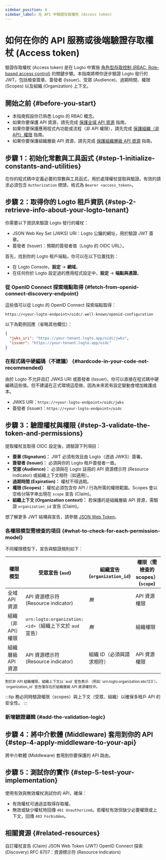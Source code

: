 ```yaml
---
sidebar_position: 6
sidebar_label: 在 API 中驗證存取權杖 (Access token)
---
```




# 如何在你的 API 服務或後端驗證存取權杖 (Access token)

驗證存取權杖 (Access token) 是在 Logto 中實施 [角色型存取控制 (RBAC, Role-based access control)](/authorization/role-based-access-control) 的關鍵步驟。本指南將帶你逐步驗證 Logto 發行的 JWT，包括檢查簽章、簽發者 (Issuer)、受眾 (Audience)、過期時間、權限 (Scopes) 以及組織 (Organization) 上下文。

## 開始之前 \{#before-you-start}

- 本指南假設你已熟悉 Logto 的 RBAC 概念。
- 如果你要保護 API 資源，請先完成 [保護全域 API 資源](/authorization/global-api-resources) 指南。
- 如果你要保護應用程式內功能或流程（非 API 權限），請先完成 [保護組織（非 API）權限](/authorization/organization-permissions) 指南。
- 如果你要保護組織層級 API 資源，請先完成 [保護組織層級 API 資源](/authorization/organization-level-api-resources) 指南。

## 步驟 1：初始化常數與工具函式 \{#step-1-initialize-constants-and-utilities}

在你的程式碼中定義必要的常數與工具函式，用於處理權杖提取與驗證。有效的請求必須包含 `Authorization` 標頭，格式為 `Bearer <access_token>`。

<Tabs groupId="api-language">
  <TabItem value="node" label="Node.js">
    <NodeInit />
  </TabItem>
  <TabItem value="python" label="Python">
    <PythonInit />
  </TabItem>
  <TabItem value="go" label="Go">
    <GoInit />
  </TabItem>
  <TabItem value="java" label="Java">
    <JavaInit />
  </TabItem>
  <TabItem value="dotnet" label=".NET">
    <DotNetInit />
  </TabItem>
  <TabItem value="php" label="PHP">
    <PhpInit />
  </TabItem>
  <TabItem value="ruby" label="Ruby">
    <RubyInit />
  </TabItem>
  <TabItem value="rust" label="Rust">
    <RustInit />
  </TabItem>
</Tabs>

## 步驟 2：取得你的 Logto 租戶資訊 \{#step-2-retrieve-info-about-your-logto-tenant}

你需要以下資訊來驗證 Logto 發行的權杖：

- JSON Web Key Set (JWKS) URI：Logto 公鑰的網址，用於驗證 JWT 簽章。
- 簽發者 (Issuer)：預期的簽發者值（Logto 的 OIDC URL）。

首先，找到你的 Logto 租戶端點。你可以在以下位置找到：

- 在 Logto Console，**設定** → **網域**。
- 在任何你於 Logto 設定過的應用程式設定中，**設定** → **端點與憑證**。

### 從 OpenID Connect 探索端點取得 \{#fetch-from-openid-connect-discovery-endpoint}

這些值可以從 Logto 的 OpenID Connect 探索端點取得：

```
https://<your-logto-endpoint>/oidc/.well-known/openid-configuration
```

以下為範例回應（省略其他欄位）：

```json
{
  "jwks_uri": "https://your-tenant.logto.app/oidc/jwks",
  "issuer": "https://your-tenant.logto.app/oidc"
}
```

### 在程式碼中硬編碼（不建議） \{#hardcode-in-your-code-not-recommended}

由於 Logto 不允許自訂 JWKS URI 或簽發者 (Issuer)，你可以直接在程式碼中硬編碼這些值。但不建議在正式環境這麼做，因為未來若有設定變動會增加維護成本。

- JWKS URI：`https://<your-logto-endpoint>/oidc/jwks`
- 簽發者 (Issuer)：`https://<your-logto-endpoint>/oidc`

## 步驟 3：驗證權杖與權限 \{#step-3-validate-the-token-and-permissions}

提取權杖並取得 OIDC 設定後，請驗證下列項目：

- **簽章 (Signature)：** JWT 必須有效且由 Logto（透過 JWKS）簽署。
- **簽發者 (Issuer)：** 必須與你的 Logto 租戶簽發者一致。
- **受眾 (Audience)：** 必須與在 Logto 註冊的 API 資源標示符 (Resource indicator) 或組織上下文相符（如適用）。
- **過期時間 (Expiration)：** 權杖不得過期。
- **權限 (Scopes)：** 權杖必須包含你 API / 行為所需的權限範圍。Scopes 會以空格分隔字串出現在 `scope` 宣告 (Claim)。
- **組織上下文 (Organization context)：** 若保護的是組織層級 API 資源，需驗證 `organization_id` 宣告 (Claim)。

想了解更多 JWT 結構與宣告，請參閱 [JSON Web Token](https://auth.wiki/jwt)。

### 各權限模型需檢查的項目 \{#what-to-check-for-each-permission-model}

不同權限模型下，宣告與驗證規則如下：

| 權限模型           | 受眾宣告 (`aud`)                                         | 組織宣告 (`organization_id`) | 權限（需檢查的 scopes） (`scope`) |
| ------------------ | -------------------------------------------------------- | ---------------------------- | --------------------------------- |
| 全域 API 資源      | API 資源標示符 (Resource indicator)                      | _無_                         | API 資源權限                      |
| 組織（非 API）權限 | `urn:logto:organization:<id>`（組織上下文於 `aud` 宣告） | _無_                         | 組織權限                          |
| 組織層級 API 資源  | API 資源標示符 (Resource indicator)                      | 組織 ID（必須與請求相符）    | API 資源權限                      |

<small>
  對於非 API 組織權限，組織上下文以 `aud` 宣告表示 （例如
  `urn:logto:organization:abc123`）。`organization_id` 宣告僅存在於組織層級 API 資源權杖中。
</small>

:::tip
務必同時驗證權限（scopes）與上下文（受眾、組織）以確保多租戶 API 的安全性。
:::

### 新增驗證邏輯 \{#add-the-validation-logic}

<Tabs groupId="api-language">
  <TabItem value="node" label="Node.js">
    <NodeAddValidationLogic />
  </TabItem>
  <TabItem value="python" label="Python">
    <PythonAddValidationLogic />
  </TabItem>
  <TabItem value="go" label="Go">
    <GoAddValidationLogic />
  </TabItem>
  <TabItem value="java" label="Java">
    <JavaAddValidationLogic />
  </TabItem>
  <TabItem value="dotnet" label=".NET">
    <DotNetAddValidationLogic />
  </TabItem>
  <TabItem value="php" label="PHP">
    <PhpAddValidationLogic />
  </TabItem>
  <TabItem value="ruby" label="Ruby">
    <RubyAddValidationLogic />
  </TabItem>
  <TabItem value="rust" label="Rust">
    <RustAddValidationLogic />
  </TabItem>
</Tabs>

## 步驟 4：將中介軟體 (Middleware) 套用到你的 API \{#step-4-apply-middleware-to-your-api}

將中介軟體 (Middleware) 套用到你要保護的 API 路由。

<Tabs groupId="api-language">
  <TabItem value="node" label="Node.js">
    <NodeApplyMiddleware />
  </TabItem>
  <TabItem value="python" label="Python">
    <PythonApplyMiddleware />
  </TabItem>
  <TabItem value="go" label="Go">
    <GoApplyMiddleware />
  </TabItem>
  <TabItem value="java" label="Java">
    <JavaApplyMiddleware />
  </TabItem>
  <TabItem value="dotnet" label=".NET">
    <DotNetApplyMiddleware />
  </TabItem>
  <TabItem value="php" label="PHP">
    <PhpApplyMiddleware />
  </TabItem>
  <TabItem value="ruby" label="Ruby">
    <RubyApplyMiddleware />
  </TabItem>
  <TabItem value="rust" label="Rust">
    <RustApplyMiddleware />
  </TabItem>
</Tabs>

## 步驟 5：測試你的實作 \{#step-5-test-your-implementation}

使用有效與無效權杖測試你的 API，確保：

- 有效權杖可通過並取得存取權。
- 無效或缺少權杖時回傳 `401 Unauthorized`。若權杖有效但缺少必要權限或上下文，回傳 `403 Forbidden`。

## 相關資源 \{#related-resources}

<Url href="/developers/custom-token-claims">自訂權杖宣告 (Claim)</Url>
<Url href="https://auth.wiki/zh-hant/jwt">JSON Web Token (JWT)</Url>
<Url href="https://openid.net/specs/openid-connect-discovery-1_0.html">
  OpenID Connect 探索 (Discovery)
</Url>
<Url href="https://www.rfc-editor.org/rfc/rfc8707.html">
  RFC 8707：資源標示符 (Resource Indicators)
</Url>
